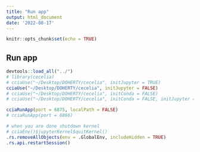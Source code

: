 ```yaml
---
title: "Run app"
output: html_document
date: '2022-08-17'
---
```


```r
knitr::opts_chunk$set(echo = TRUE)
```

## Run app

```r
devtools::load_all("../")
# library(cecelia)
# cciaUse("~/Desktop/DOHERTY/cecelia", initJupyter = TRUE)
cciaUse("~/Desktop/DOHERTY/cecelia", initJupyter = FALSE)
# cciaUse("~/Desktop/DOHERTY/cecelia", initConda = FALSE)
# cciaUse("~/Desktop/DOHERTY/cecelia", initConda = FALSE, initJupyter = FALSE)

cciaRunApp(port = 6875, localPath = FALSE)
# cciaRunApp(port = 6866)
```


```r
# when you are done shutdown kernel
# cciaEnv()$jupyterKernel$quitKernel()
.rs.removeAllObjects(env = .GlobalEnv, includeHidden = TRUE)
.rs.api.restartSession()
```


